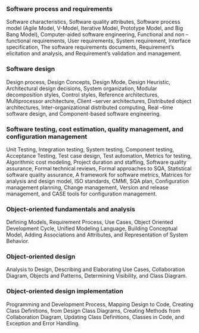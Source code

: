 
<Steps>

### Software process and requirements

Software characteristics, Software quality attributes, Software process model (Agile Model, V-Model, Iterative Model, Prototype Model, and Big Bang Model), Computer-aided software engineering, Functional and non –functional requirements, User requirements, System requirement, Interface specification, The software requirements documents, Requirement’s elicitation and analysis, and Requirement’s validation and management.

### Software design

Design process, Design Concepts, Design Mode, Design Heuristic, Architectural design decisions, System organization, Modular decomposition styles, Control styles, Reference architectures, Multiprocessor architecture, Client –server architectures, Distributed object architectures, Inter-organizational distributed computing, Real –time software design, and Component-based software engineering.

### Software testing, cost estimation, quality management, and configuration management

Unit Testing, Integration testing, System testing, Component testing, Acceptance Testing, Test case design, Test automation, Metrics for testing, Algorithmic cost modeling, Project duration and staffing, Software quality assurance, Formal technical reviews, Formal approaches to SQA, Statistical software quality assurance, A framework for software metrics, Matrices for analysis and design model, ISO standards, CMMI, SQA plan, Configuration management planning, Change management, Version and release management, and CASE tools for configuration management.

### Object-oriented fundamentals and analysis

Defining Models, Requirement Process, Use Cases, Object Oriented Development Cycle, Unified Modeling Language, Building Conceptual Model, Adding Associations and Attributes, and Representation of System Behavior.

### Object-oriented design

Analysis to Design, Describing and Elaborating Use Cases, Collaboration Diagram, Objects and Patterns, Determining Visibility, and Class Diagram.

### Object-oriented design implementation

Programming and Development Process, Mapping Design to Code, Creating Class Definitions, from Design Class Diagrams, Creating Methods from Collaboration Diagram, Updating Class Definitions, Classes in Code, and Exception and Error Handling.

</Steps>
